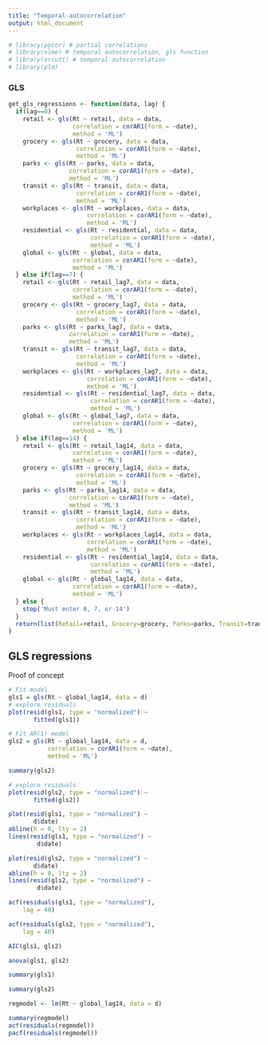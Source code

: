```yaml
---
title: "Temporal-autocorrelation"
output: html_document
---
```


```r
# library(ppcor) # partial correlations
# library(nlme) # temporal autocorrelation, gls function
# library(orcutt) # temporal autocorrelation
# library(plm)
```

### GLS
```r
get_gls_regressions <- function(data, lag) {
  if(lag==0) {
    retail <- gls(Rt ~ retail, data = data,
                  correlation = corAR1(form = ~date),
                  method = 'ML')
    grocery <- gls(Rt ~ grocery, data = data,
                   correlation = corAR1(form = ~date),
                   method = 'ML')
    parks <- gls(Rt ~ parks, data = data,
                 correlation = corAR1(form = ~date),
                 method = 'ML')
    transit <- gls(Rt ~ transit, data = data,
                   correlation = corAR1(form = ~date),
                   method = 'ML')
    workplaces <- gls(Rt ~ workplaces, data = data,
                      correlation = corAR1(form = ~date),
                      method = 'ML')
    residential <- gls(Rt ~ residential, data = data,
                       correlation = corAR1(form = ~date),
                       method = 'ML')
    global <- gls(Rt ~ global, data = data,
                  correlation = corAR1(form = ~date),
                  method = 'ML')
  } else if(lag==7) {
    retail <- gls(Rt ~ retail_lag7, data = data,
                  correlation = corAR1(form = ~date),
                  method = 'ML')
    grocery <- gls(Rt ~ grocery_lag7, data = data,
                   correlation = corAR1(form = ~date),
                   method = 'ML')
    parks <- gls(Rt ~ parks_lag7, data = data,
                 correlation = corAR1(form = ~date),
                 method = 'ML')
    transit <- gls(Rt ~ transit_lag7, data = data,
                   correlation = corAR1(form = ~date),
                   method = 'ML')
    workplaces <- gls(Rt ~ workplaces_lag7, data = data,
                      correlation = corAR1(form = ~date),
                      method = 'ML')
    residential <- gls(Rt ~ residential_lag7, data = data,
                       correlation = corAR1(form = ~date),
                       method = 'ML')
    global <- gls(Rt ~ global_lag7, data = data,
                  correlation = corAR1(form = ~date),
                  method = 'ML')
  } else if(lag==14) {
    retail <- gls(Rt ~ retail_lag14, data = data,
                  correlation = corAR1(form = ~date),
                  method = 'ML')
    grocery <- gls(Rt ~ grocery_lag14, data = data,
                   correlation = corAR1(form = ~date),
                   method = 'ML')
    parks <- gls(Rt ~ parks_lag14, data = data,
                 correlation = corAR1(form = ~date),
                 method = 'ML')
    transit <- gls(Rt ~ transit_lag14, data = data,
                   correlation = corAR1(form = ~date),
                   method = 'ML')
    workplaces <- gls(Rt ~ workplaces_lag14, data = data,
                      correlation = corAR1(form = ~date),
                      method = 'ML')
    residential <- gls(Rt ~ residential_lag14, data = data,
                       correlation = corAR1(form = ~date),
                       method = 'ML')
    global <- gls(Rt ~ global_lag14, data = data,
                  correlation = corAR1(form = ~date),
                  method = 'ML')
  } else {
    stop('Must enter 0, 7, or 14')
  }
  return(list(Retail=retail, Grocery=grocery, Parks=parks, Transit=transit, Workplaces=workplaces, Residential=residential, Global=global))
}
```

## GLS regressions
Proof of concept
```r
# Fit model
gls1 = gls(Rt ~ global_lag14, data = d)
# explore residuals
plot(resid(gls1, type = "normalized") ~
       fitted(gls1))

# Fit AR(1) model
gls2 = gls(Rt ~ global_lag14, data = d,
           correlation = corAR1(form = ~date),
           method = 'ML')

summary(gls2)

# explore residuals
plot(resid(gls2, type = "normalized") ~
       fitted(gls2))
```

```r
plot(resid(gls1, type = "normalized") ~
       d$date)
abline(h = 0, lty = 2)
lines(resid(gls1, type = "normalized") ~
        d$date)

plot(resid(gls2, type = "normalized") ~
       d$date)
abline(h = 0, lty = 2)
lines(resid(gls2, type = "normalized") ~
        d$date)
```

```r
acf(residuals(gls1, type = "normalized"),
    lag = 40)

acf(residuals(gls2, type = "normalized"),
    lag = 40)
```

```r
AIC(gls1, gls2)

anova(gls1, gls2)
```

```r
summary(gls1)

summary(gls2)
```

```r
regmodel <- lm(Rt ~ global_lag14, data = d)

summary(regmodel)
acf(residuals(regmodel))
pacf(residuals(regmodel))
```

